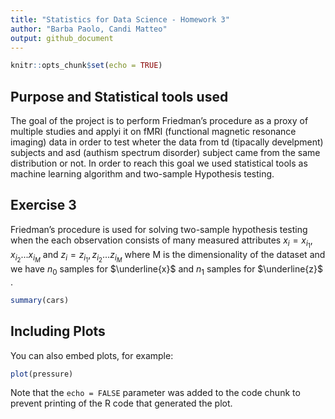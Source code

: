 ```yaml
---
title: "Statistics for Data Science - Homework 3"
author: "Barba Paolo, Candi Matteo"
output: github_document
---
```


```r
knitr::opts_chunk$set(echo = TRUE)
```

## Purpose and Statistical tools used

The goal of the project is to perform Friedman's procedure as a proxy of multiple studies and applyi it on fMRI (functional magnetic resonance imaging) data in order to test wheter the data from td (tipacally develpment) subjects and asd (authism spectrum disorder) subject came from the same distribution or not. In order to reach this goal we used statistical tools as machine learning algorithm and two-sample Hypothesis testing.

## Exercise 3
Friedman's procedure is used for solving two-sample hypothesis testing when the each observation consists of many measured attributes $x_{i} = x_{i_1}, x_{i_2} . . . x_{i_{M}}$ and $z_{i} = z_{i_1}, z_{i_2} . . . z_{i_{M}}$ where M is the dimensionality of the dataset and we have $n_{0}$ samples for $\underline{x}$ and $n_{1}$ samples for $\underline{z}$  . 

```r
summary(cars)
```

## Including Plots

You can also embed plots, for example:

```r
plot(pressure)
```

Note that the `echo = FALSE` parameter was added to the code chunk to prevent printing of the R code that generated the plot.
